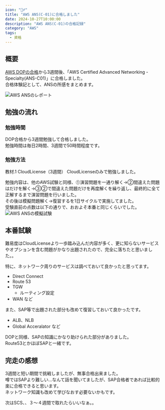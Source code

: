 ```yaml
---
icon: "🤷‍♂️"
title: "AWS ANS(C-01)に合格しました"
date: 2024-10-27T10:00:00
description: "AWS ANS(C-01)の合格記録"
category: "AWS"
tags:
  - 資格
---
```

## 概要
[AWS DOPの合格](https://sori883.dev/posts/aws_dop_c02_passrecord/)から3週間後、「AWS Certified Advanced Networking - Specialty(ANS-C01)」に合格しました。  
合格体験記として、ANSの所感をまとめます。  

![AWS ANSのレポート](./aws_ans_report.webp)

## 勉強の流れ
### 勉強時間
DOP合格から3週間勉強して合格しました。  
勉強時間は毎日2時間、3週間で50時間程度です。  

### 勉強方法
教材.1 CloudLicense（3週間）
CloudLicenseのみで勉強しました。  
<ExLinkCard url="https://cloud-license.com/" />

勉強内容は、他のAWS試験と同様、⓵演習問題を一通り解く→②間違えた問題はだけを解く→③②で間違えた問題だけを再度解くを繰り返し、最終的に全て正解するまで演習問題を行いました。    
その後は模擬問題解く→復習するを1日サイクルで実施してました。  
受験直前の点数は以下の通りで、おおよそ本番と同じくらいでした。  
![AWS ANSの模擬試験](./aws_ans_cl.webp)

## 本番試験
難易度はCloudLicenseより一歩踏み込んだ内容が多く、更に知らないサービスやオプションを含む問題がかなり出題されたので、完全に落ちたと思いました。。    

特に、ネットワーク周りのサービスは調べておいて良かったと思ってます。    
- Direct Connect
- Route 53
- TGW
  - ルーティング設定
- WAN
など  

また、SAP等で出題された部分も改めて復習しておいて良かったです。    
- ALB、NLB
- Global Acceralator
など  

DOPと同様、SAPの知識にかなり助けられた部分がありました。  
Route53とかほぼSAPと一緒です。  

## 完走の感想
3週間と短い期間で挑戦しましたが、無事合格出来ました。  
噂ではSAPより難しい...なんて話を聞いてましたが、SAP合格者であれば比較的楽に合格できると思います。  
ネットワーク知識も改めて学びなおす必要ないかもです。  

次はSCS、、３～４週間で取れたらいいなぁ。。  